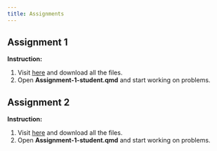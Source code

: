 ```yaml
---
title: Assignments
---
```


## Assignment 1

**Instruction:**

1. Visit [here](https://www.dropbox.com/scl/fo/ksuiu7zn1vl5baxmpnqwz/ADbLBTK7JLtTxoGDDh7hs7Q?rlkey=jnylnevj305ydb4zdsh7c4m1y&st=tmew5dx7&dl=0) and download all the files.
2. Open **Assignment-1-student.qmd** and start working on problems.

## Assignment 2

**Instruction:**

1. Visit [here](https://www.dropbox.com/scl/fo/k6ax1biv9ht9bj97v2u4r/AJjSmot36-BmrEs0AxPyDJc?rlkey=rxjj35fai80rdtz2hr2o1fbkr&st=awulunh5&dl=0) and download all the files.
2. Open **Assignment-1-student.qmd** and start working on problems.